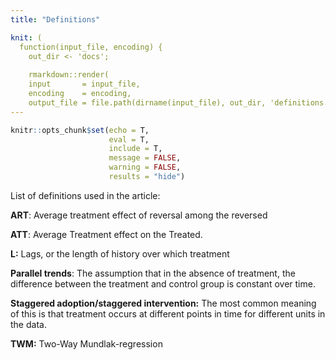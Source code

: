 ```yaml
---
title: "Definitions"

knit: ( 
  function(input_file, encoding) {
    out_dir <- 'docs';
    
    rmarkdown::render(
    input       = input_file,
    encoding    = encoding,
    output_file = file.path(dirname(input_file), out_dir, 'definitions.html') ) })
---
```


```r
knitr::opts_chunk$set(echo = T,
                      eval = T,
                      include = T,
                      message = FALSE,
                      warning = FALSE,
                      results = "hide")

```


List of definitions used in the article:

**ART**: Average treatment effect of reversal among the reversed

**ATT**: Average Treatment effect on the Treated.

**L:** Lags, or the length of history over which treatment

**Parallel trends**: The assumption that in the absence of treatment, the difference between the treatment and control group is constant over time.

**Staggered adoption/staggered intervention:** The most common meaning of this is that treatment occurs at different points in time for different units in the data.

**TWM:** Two-Way Mundlak-regression

